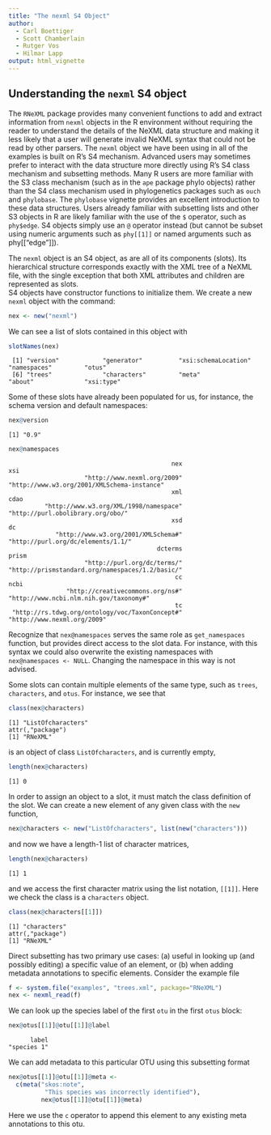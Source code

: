 ```yaml
---
title: "The nexml S4 Object"
author:
  - Carl Boettiger
  - Scott Chamberlain
  - Rutger Vos
  - Hilmar Lapp
output: html_vignette
---
```


<!--
%\VignetteEngine{knitr::rmarkdown}
%\VignetteIndexEntry{The nexml S4 Object}
-->







## Understanding the `nexml` S4 object

The `RNeXML` package provides many convenient functions to add and extract
information from `nexml` objects in the R environment without requiring
the reader to understand the details of the NeXML data structure and
making it less likely that a user will generate invalid NeXML syntax
that could not be read by other parsers. The `nexml` object we have been using
in all of the examples is built on R's S4 mechanism. Advanced users may
sometimes prefer to interact with the data structure more directly using 
R's S4 class mechanism and subsetting methods. Many R users are more familiar
with the S3 class mechanism (such as in the `ape` package phylo objects)
rather than the S4 class mechanism used in phylogenetics packages such as 
`ouch` and `phylobase`. The `phylobase` vignette provides an excellent introduction
to these data structures.  Users already familiar with subsetting lists and other
S3 objects in R are likely familiar with the use of the `$` operator, such as
`phy$edge`. S4 objects simply use an `@` operator instead (but cannot be subset
using numeric arguments such as `phy[[1]]` or named arguments such as phy[["edge"]]).  


The `nexml` object is an S4 object, as are all of its components (slots).  Its 
hierarchical structure corresponds exactly with the XML tree of a NeXML file, with 
the single exception that both XML attributes and children are represented as slots.  
S4 objects have constructor functions to initialize them.  We create a new `nexml` 
object with the command:


```r
nex <- new("nexml")
```

We can see a list of slots contained in this object with


```r
slotNames(nex)
```

```
 [1] "version"            "generator"          "xsi:schemaLocation" "namespaces"         "otus"              
 [6] "trees"              "characters"         "meta"               "about"              "xsi:type"          
```

Some of these slots have already been populated for us, for instance, the schema version and default namespaces:


```r
nex@version
```

```
[1] "0.9"
```

```r
nex@namespaces
```

```
                                             nex                                              xsi 
                     "http://www.nexml.org/2009"      "http://www.w3.org/2001/XMLSchema-instance" 
                                             xml                                             cdao 
          "http://www.w3.org/XML/1998/namespace"                "http://purl.obolibrary.org/obo/" 
                                             xsd                                               dc 
             "http://www.w3.org/2001/XMLSchema#"               "http://purl.org/dc/elements/1.1/" 
                                         dcterms                                            prism 
                     "http://purl.org/dc/terms/" "http://prismstandard.org/namespaces/1.2/basic/" 
                                              cc                                             ncbi 
                "http://creativecommons.org/ns#"          "http://www.ncbi.nlm.nih.gov/taxonomy#" 
                                              tc                                                  
 "http://rs.tdwg.org/ontology/voc/TaxonConcept#"                      "http://www.nexml.org/2009" 
```

Recognize that `nex@namespaces` serves the same role as `get_namespaces`
function, but provides direct access to the slot data.  For instance,
with this syntax we could also overwrite the existing namespaces with
`nex@namespaces <- NULL`.  Changing the namespace in this way is not
advised.

Some slots can contain multiple elements of the same type, such as
`trees`, `characters`, and `otus`.  For instance, we see that


```r
class(nex@characters)
```

```
[1] "ListOfcharacters"
attr(,"package")
[1] "RNeXML"
```

is an object of class `ListOfcharacters`, and is currently empty,


```r
length(nex@characters)
```

```
[1] 0
```

In order to assign an object to a slot, it must match the class definition
of the slot.  We can create a new element of any given class with the
`new` function,


```r
nex@characters <- new("ListOfcharacters", list(new("characters")))
```

and now we have a length-1 list of character matrices,


```r
length(nex@characters)
```

```
[1] 1
```

and we access the first character matrix using the list notation,
`[[1]]`. Here we check the class is a `characters` object.


```r
class(nex@characters[[1]])
```

```
[1] "characters"
attr(,"package")
[1] "RNeXML"
```

Direct subsetting has two primary use cases: (a) useful in looking up
(and possibly editing) a specific value of an element, or (b) when adding
metadata annotations to specific elements. Consider the example file



```r
f <- system.file("examples", "trees.xml", package="RNeXML")
nex <- nexml_read(f)
```

We can look up the species label of the first `otu` in the first `otus` block:


```r
nex@otus[[1]]@otu[[1]]@label
```

```
      label 
"species 1" 
```

We can add metadata to this particular OTU using this subsetting format


```r
nex@otus[[1]]@otu[[1]]@meta <- 
  c(meta("skos:note", 
          "This species was incorrectly identified"),
         nex@otus[[1]]@otu[[1]]@meta)
```

Here we use the `c` operator to append this element to any existing meta annotations to this otu.  




